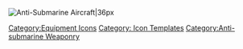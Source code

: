 [[File:Subplane.png|Anti-Submarine Aircraft|36px]]<noinclude>[[Category:Equipment Icons]] [[Category: Icon Templates]] [[Category:Anti-submarine Weaponry]]</noinclude>